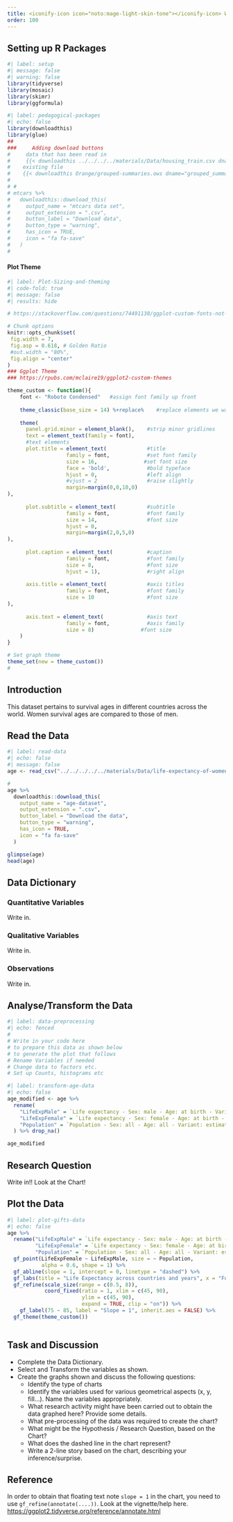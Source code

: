 ```yaml
---
title: <iconify-icon icon="noto:mage-light-skin-tone"></iconify-icon> Women Live Longer?
order: 100
---
```


## Setting up R Packages

```r
#| label: setup
#| message: false
#| warning: false
library(tidyverse)
library(mosaic)
library(skimr)
library(ggformula)

```


```r
#| label: pedagogical-packages
#| echo: false
library(downloadthis)
library(glue)
##
###     Adding download buttons
#     data that has been read in
#     {{< downloadthis ../../../../materials/Data/housing_train.csv dname="house_prices" label="Download the House Prices Dataset" icon="database-fill-down" type="info" >}}
#    existing file
#    {{< downloadthis Orange/grouped-summaries.ows dname="grouped_summaries" label="Download the Orange Workflow" icon="database-fill-down" type="info" >}} 
#    
# # 
# mtcars %>%
#   downloadthis::download_this(
#     output_name = "mtcars data set",
#     output_extension = ".csv",
#     button_label = "Download data",
#     button_type = "warning",
#     has_icon = TRUE,
#     icon = "fa fa-save"
#   )
#   
```


#### Plot Theme
```r
#| label: Plot-Sizing-and-theming
#| code-fold: true
#| message: false
#| results: hide

# https://stackoverflow.com/questions/74491138/ggplot-custom-fonts-not-working-in-quarto

# Chunk options
knitr::opts_chunk$set(
 fig.width = 7,
 fig.asp = 0.618, # Golden Ratio
 #out.width = "80%",
 fig.align = "center"
)
### Ggplot Theme
### https://rpubs.com/mclaire19/ggplot2-custom-themes

theme_custom <- function(){ 
    font <- "Roboto Condensed"   #assign font family up front
    
    theme_classic(base_size = 14) %+replace%    #replace elements we want to change
    
    theme(
      panel.grid.minor = element_blank(),    #strip minor gridlines
      text = element_text(family = font),
      #text elements
      plot.title = element_text(             #title
                   family = font,            #set font family
                   size = 16,               #set font size
                   face = 'bold',            #bold typeface
                   hjust = 0,                #left align
                   #vjust = 2                #raise slightly
                   margin=margin(0,0,10,0)
),               
      
      plot.subtitle = element_text(          #subtitle
                   family = font,            #font family
                   size = 14,                #font size
                   hjust = 0,
                   margin=margin(2,0,5,0)
),               
      
      plot.caption = element_text(           #caption
                   family = font,            #font family
                   size = 8,                 #font size
                   hjust = 1),               #right align
      
      axis.title = element_text(             #axis titles
                   family = font,            #font family
                   size = 10                 #font size
),
      
      axis.text = element_text(              #axis text
                   family = font,            #axis family
                   size = 8)               #font size
    )
}

# Set graph theme
theme_set(new = theme_custom())
#
```

## Introduction

This dataset pertains to survival ages in different countries across the world. Women survival ages are compared to those of men. 

## Read the Data

```r
#| label: read-data
#| echo: false
#| message: false
age <- read_csv("../../../../../materials/Data/life-expectancy-of-women-vs-life-expectancy-of-men.csv")

#
age %>%
  downloadthis::download_this(
    output_name = "age-dataset",
    output_extension = ".csv",
    button_label = "Download the data",
    button_type = "warning",
    has_icon = TRUE,
    icon = "fa fa-save"
  )

glimpse(age)
head(age)

```

## Data Dictionary
::: callout-note
### Quantitative Variables
Write in.

:::

::: callout-note
### Qualitative Variables
Write in.

:::

::: callout-note
### Observations
Write in.

:::



## Analyse/Transform the Data

```r
#| label: data-preprocessing
#| echo: fenced
#
# Write in your code here 
# to prepare this data as shown below  
# to generate the plot that follows
# Rename Variables if needed
# Change data to factors etc.
# Set up Counts, histograms etc

```

```r
#| label: transform-age-data
#| echo: false
age_modified <- age %>%
  rename(
    "LifeExpMale" = `Life expectancy - Sex: male - Age: at birth - Variant: estimates`,
    "LifeExpFemale" = `Life expectancy - Sex: female - Age: at birth - Variant: estimates`,
    "Population" = `Population - Sex: all - Age: all - Variant: estimates`
  ) %>% drop_na()

age_modified
```


## Research Question

::: callout-note
Write in!! Look at the Chart!
:::



## Plot the Data

```r
#| label: plot-gifts-data
#| echo: false
age %>% 
  rename("LifeExpMale" = `Life expectancy - Sex: male - Age: at birth - Variant: estimates`,
         "LifeExpFemale" = `Life expectancy - Sex: female - Age: at birth - Variant: estimates`, 
         "Population" = `Population - Sex: all - Age: all - Variant: estimates`) %>% drop_na() %>% 
  gf_point(LifeExpFemale ~ LifeExpMale, size = ~ Population, 
           alpha = 0.6, shape = 1) %>% 
  gf_abline(slope = 1, intercept = 0, linetype = "dashed") %>% 
  gf_labs(title = "Life Expectancy across countries and years", x = "For Men (Years)", y = "For Women (Years)") %>% 
  gf_refine(scale_size(range = c(0.5, 8)),
            coord_fixed(ratio = 1, xlim = c(45, 90), 
                        ylim = c(45, 90), 
                        expand = TRUE, clip = "on")) %>% 
    gf_label(75 ~ 85, label = "Slope = 1", inherit.aes = FALSE) %>% 
  gf_theme(theme_custom())
  
```

## Task and Discussion

- Complete the Data Dictionary.
- Select and Transform the variables as shown.
- Create the graphs shown and discuss the following questions:
  -   Identify the type of charts
  -   Identify the variables used for various geometrical aspects (x, y,
    fill...). Name the variables appropriately.
  -   What research activity might have been carried out to obtain the data graphed here? Provide some details.
  - What pre-processing of the data was required to create the chart?
  -   What might be the Hypothesis / Research Question, based on the Chart?
  - What does the dashed line in the chart represent?
  - Write a 2-line story based on the chart, describing your inference/surprise.


## Reference

In order to obtain that floating text note `slope = 1` in the chart, you need to use `gf_refine(annotate(....))`. Look at the vignette/help here. <https://ggplot2.tidyverse.org/reference/annotate.html>


